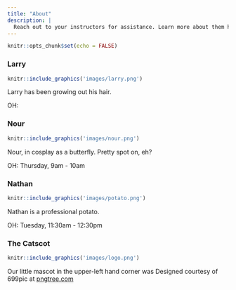 ```yaml
---
title: "About"
description: |
  Reach out to your instructors for assistance. Learn more about them here.
---
```


```r
knitr::opts_chunk$set(echo = FALSE)
```


### Larry

```r
knitr::include_graphics('images/larry.png')
```

Larry has been growing out his hair.

OH: 

### Nour

```r
knitr::include_graphics('images/nour.png')
```

Nour, in cosplay as a butterfly. Pretty spot on, eh?

OH: Thursday, 9am - 10am

### Nathan

```r
knitr::include_graphics('images/potato.png')
```

Nathan is a professional potato.

OH: Tuesday, 11:30am - 12:30pm

### The Catscot

```r
knitr::include_graphics('images/logo.png')
```

Our little mascot in the upper-left hand corner was Designed courtesy of 699pic at [pngtree.com](https://pngtree.com/freepng/cute-cat_5644947.html?sol=downref&id=bef)